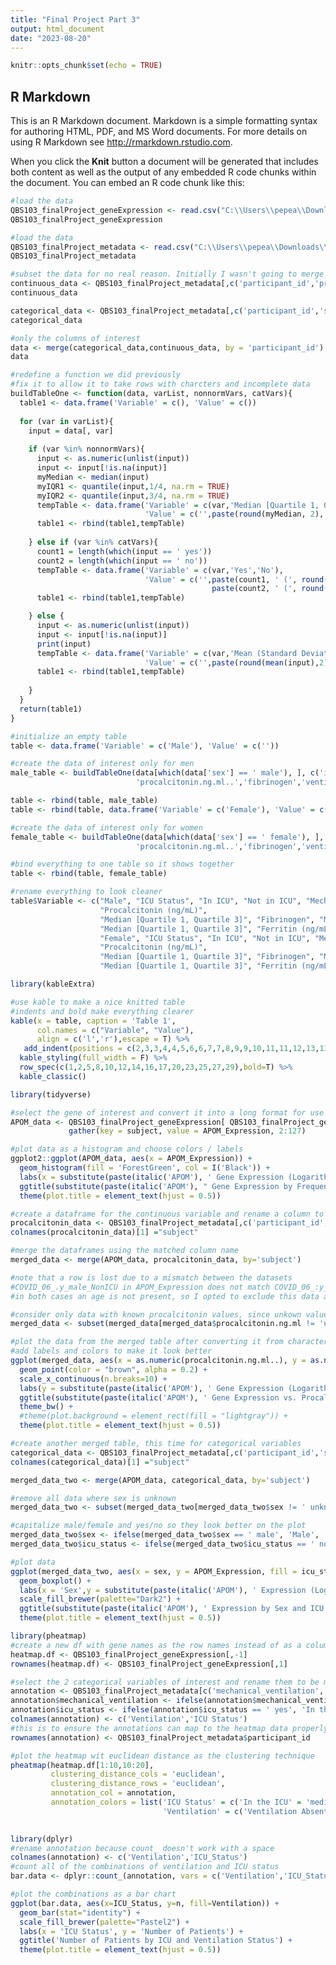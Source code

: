 ---
title: "Final Project Part 3"
output: html_document
date: "2023-08-20"
---

```{r setup, include=FALSE}
knitr::opts_chunk$set(echo = TRUE)
```

## R Markdown

This is an R Markdown document. Markdown is a simple formatting syntax for authoring HTML, PDF, and MS Word documents. For more details on using R Markdown see <http://rmarkdown.rstudio.com>.

When you click the **Knit** button a document will be generated that includes both content as well as the output of any embedded R code chunks within the document. You can embed an R code chunk like this:


```{R}
#load the data
QBS103_finalProject_geneExpression <- read.csv("C:\\Users\\pepea\\Downloads\\QBS103_finalProject_geneExpression.csv")
QBS103_finalProject_geneExpression
```

```{R}
#load the data
QBS103_finalProject_metadata <- read.csv("C:\\Users\\pepea\\Downloads\\QBS103_finalProject_metadata.csv")
QBS103_finalProject_metadata
```

```{R}
#subset the data for no real reason. Initially I wasn't going to merge the two but it was easier this way
continuous_data <- QBS103_finalProject_metadata[,c('participant_id','procalcitonin.ng.ml..','fibrinogen','ventilator.free_days','ferritin.ng.ml.')]
continuous_data

categorical_data <- QBS103_finalProject_metadata[,c('participant_id','sex', 'icu_status','mechanical_ventilation')]
categorical_data

#only the columns of interest
data <- merge(categorical_data,continuous_data, by = 'participant_id')
data
```

```{R}
#redefine a function we did previously
#fix it to allow it to take rows with charcters and incomplete data
buildTableOne <- function(data, varList, nonnormVars, catVars){
  table1 <- data.frame('Variable' = c(), 'Value' = c())
  
  for (var in varList){
    input = data[, var]
    
    if (var %in% nonnormVars){
      input <- as.numeric(unlist(input))
      input <- input[!is.na(input)]
      myMedian <- median(input)
      myIQR1 <- quantile(input,1/4, na.rm = TRUE)
      myIQR2 <- quantile(input,3/4, na.rm = TRUE)
      tempTable <- data.frame('Variable' = c(var,'Median [Quartile 1, Quartile 3]'),
                              'Value' = c('',paste(round(myMedian, 2),' [',round(myIQR1, 2),', ',round(myIQR2, 2),']', sep="")))
      table1 <- rbind(table1,tempTable)
      
    } else if (var %in% catVars){
      count1 = length(which(input == ' yes'))
      count2 = length(which(input == ' no'))
      tempTable <- data.frame('Variable' = c(var,'Yes','No'),
                              'Value' = c('',paste(count1, ' (', round(100*count1/(count1+count2),1), '%)', sep=""),
                                             paste(count2, ' (', round(100*count2/(count1+count2),1), '%)', sep="")))
      table1 <- rbind(table1,tempTable)

    } else {
      input <- as.numeric(unlist(input))
      input <- input[!is.na(input)]
      print(input)
      tempTable <- data.frame('Variable' = c(var,'Mean (Standard Deviation)'),
                              'Value' = c('',paste(round(mean(input),2),' (',round(sd(input),2), ')', sep="")))
      table1 <- rbind(table1,tempTable)
      
    }
  }
  return(table1)
}
```

```{R}
#initialize an empty table
table <- data.frame('Variable' = c('Male'), 'Value' = c(''))

#create the data of interest only for men
male_table <- buildTableOne(data[which(data['sex'] == ' male'), ], c('icu_status','mechanical_ventilation',
                            'procalcitonin.ng.ml..','fibrinogen','ventilator.free_days','ferritin.ng.ml.'), c('procalcitonin.ng.ml..',                                           'ventilator.free_days','ferritin.ng.ml.'), c('icu_status','mechanical_ventilation'))

table <- rbind(table, male_table)
table <- rbind(table, data.frame('Variable' = c('Female'), 'Value' = c('')))

#create the data of interest only for women
female_table <- buildTableOne(data[which(data['sex'] == ' female'), ], c('icu_status','mechanical_ventilation',
                            'procalcitonin.ng.ml..','fibrinogen','ventilator.free_days','ferritin.ng.ml.'), c('procalcitonin.ng.ml..',                                           'ventilator.free_days','ferritin.ng.ml.'), c('icu_status','mechanical_ventilation'))

#bind everything to one table so it shows together
table <- rbind(table, female_table)

#rename everything to look cleaner
table$Variable <- c("Male", "ICU Status", "In ICU", "Not in ICU", "Mechanical Ventilation", "Undergoing Ventilation", "Ventilation Absent",
                    "Procalcitonin (ng/mL)", 
                    "Median [Quartile 1, Quartile 3]", "Fibrinogen", "Mean (Standard Deviation)", "Ventilator Free Days", 
                    "Median [Quartile 1, Quartile 3]", "Ferritin (ng/mL)", "Median [Quartile 1, Quartile 3]", 
                    "Female", "ICU Status", "In ICU", "Not in ICU", "Mechanical Ventilation", "Undergoing Ventilation", "Ventilation Absent",
                    "Procalcitonin (ng/mL)", 
                    "Median [Quartile 1, Quartile 3]", "Fibrinogen", "Mean (Standard Deviation)", "Ventilator Free Days", 
                    "Median [Quartile 1, Quartile 3]", "Ferritin (ng/mL)", "Median [Quartile 1, Quartile 3]")
```

```{R}
library(kableExtra)

#use kable to make a nice knitted table
#indents and bold make everything clearer
kable(x = table, caption = 'Table 1',
      col.names = c("Variable", "Value"),
      align = c('l','r'),escape = T) %>%
   add_indent(positions = c(2,3,3,4,4,5,6,6,7,7,8,9,9,10,11,11,12,13,13,14,15,15,17,18,18,19,19,20,21,21,22,22,23,24,24,25,26,26,27,28,28,29,30,30)) %>%
  kable_styling(full_width = F) %>%
  row_spec(c(1,2,5,8,10,12,14,16,17,20,23,25,27,29),bold=T) %>%
  kable_classic()
```

```{R}
library(tidyverse)

#select the gene of interest and convert it into a long format for use in tidyverse plot functions
APOM_data <- QBS103_finalProject_geneExpression[ QBS103_finalProject_geneExpression$X == 'APOM', ] %>%
             gather(key = subject, value = APOM_Expression, 2:127)

#plot data as a histogram and choose colors / labels
ggplot2::ggplot(APOM_data, aes(x = APOM_Expression)) +
  geom_histogram(fill = 'ForestGreen', col = I('Black')) +
  labs(x = substitute(paste(italic('APOM'), ' Gene Expression (Logarithmic Scale)')), y = 'Number of Participants') +
  ggtitle(substitute(paste(italic('APOM'), " Gene Expression by Frequency of Occurence"))) + 
  theme(plot.title = element_text(hjust = 0.5))
```

```{R}
#create a dataframe for the continuous variable and rename a column to match the APOM dataframe
procalcitonin_data <- QBS103_finalProject_metadata[,c('participant_id','procalcitonin.ng.ml..')]
colnames(procalcitonin_data)[1] ="subject"

#merge the dataframes using the matched column name
merged_data <- merge(APOM_data, procalcitonin_data, by='subject')

#note that a row is lost due to a mismatch between the datasets
#COVID_06_.y_male_NonICU in APOM_Expression does not match COVID_06_:y_male_NonICU in procalcitonin
#in both cases an age is not present, so I opted to exclude this data assuming it was erroneous 

#consider only data with known procalcitonin values, since unkown values cannot be plotted
merged_data <- subset(merged_data[merged_data$procalcitonin.ng.ml != 'unknown', ])

#plot the data from the merged table after converting it from character type (it was stored like this due to the unknown values) to numeric type
#add labels and colors to make it look better
ggplot(merged_data, aes(x = as.numeric(procalcitonin.ng.ml..), y = as.numeric(APOM_Expression))) +
  geom_point(color = "brown", alpha = 0.2) +
  scale_x_continuous(n.breaks=10) +
  labs(y = substitute(paste(italic('APOM'), ' Gene Expression (Logarithmic Scale)')), x = 'Procalcitonin Levels (ng/mL)' ) +
  ggtitle(substitute(paste(italic('APOM'), ' Gene Expression vs. Procalcitonin Levels'))) +
  theme_bw() +
  #theme(plot.background = element_rect(fill = "lightgray")) + 
  theme(plot.title = element_text(hjust = 0.5)) 
```
```{R}
#create another merged table, this time for categorical variables
categorical_data <- QBS103_finalProject_metadata[,c('participant_id','sex', 'icu_status')]
colnames(categorical_data)[1] ="subject"

merged_data_two <- merge(APOM_data, categorical_data, by='subject')

#remove all data where sex is unknown
merged_data_two <- subset(merged_data_two[merged_data_two$sex != ' unknown', ])

#capitalize male/female and yes/no so they look better on the plot
merged_data_two$sex <- ifelse(merged_data_two$sex == ' male', 'Male', 'Female')
merged_data_two$icu_status <- ifelse(merged_data_two$icu_status == ' no', 'In ICU', 'Not in ICU')
```

```{R}
#plot data
ggplot(merged_data_two, aes(x = sex, y = APOM_Expression, fill = icu_status)) +
  geom_boxplot() +
  labs(x = 'Sex',y = substitute(paste(italic('APOM'), ' Expression (Logarithmic Scale)')),fill = 'ICU Status') +
  scale_fill_brewer(palette="Dark2") + 
  ggtitle(substitute(paste(italic('APOM'), ' Expression by Sex and ICU Status'))) +
  theme(plot.title = element_text(hjust = 0.5)) 
```

```{R}
library(pheatmap)
#create a new df with gene names as the row names instead of as a column
heatmap.df <- QBS103_finalProject_geneExpression[,-1]
rownames(heatmap.df) <- QBS103_finalProject_geneExpression[,1]

#select the 2 categorical variables of interest and rename them to be more aesthetic
annotation <- QBS103_finalProject_metadata[c('mechanical_ventilation','icu_status')]
annotation$mechanical_ventilation <- ifelse(annotation$mechanical_ventilation == ' yes', 'Undergoing Ventilation','Ventilation Absent')
annotation$icu_status <- ifelse(annotation$icu_status == ' yes', 'In the ICU','Not in the ICU')
colnames(annotation) <- c('Ventilation','ICU Status')
#this is to ensure the annotations can map to the heatmap data properly
rownames(annotation) <- QBS103_finalProject_metadata$participant_id

#plot the heatmap wit euclidean distance as the clustering technique
pheatmap(heatmap.df[1:10,10:20],
         clustering_distance_cols = 'euclidean',
         clustering_distance_rows = 'euclidean',
         annotation_col = annotation,
         annotation_colors = list('ICU Status' = c('In the ICU' = 'mediumorchid', 'Not in the ICU' = 'mediumvioletred'),
                                  'Ventilation' = c('Ventilation Absent' = 'lightslateblue', 'Undergoing Ventilation' = 'blueviolet')))
         
```

```{R}
library(dplyr)
#rename annotation because count_ doesn't work with a space
colnames(annotation) <- c('Ventilation','ICU_Status')
#count all of the combinations of ventilation and ICU status
bar.data <- dplyr::count_(annotation, vars = c('Ventilation','ICU_Status'))

#plot the combinations as a bar chart
ggplot(bar.data, aes(x=ICU_Status, y=n, fill=Ventilation)) +
  geom_bar(stat="identity") +
  scale_fill_brewer(palette="Pastel2") +
  labs(x = 'ICU Status', y = 'Number of Patients') +
  ggtitle('Number of Patients by ICU and Ventilation Status') +
  theme(plot.title = element_text(hjust = 0.5)) 
```

